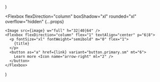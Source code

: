   <section py="8|12|16|24" {...props}>
    <Container>
      <Grid col="1|3" gap="6|8">
        <Card
          image="placeholder.jpg"
          title="Schedule meetings without the back-and-forth"
          link="#"
        />
        <Card
          image="placeholder.jpg"
          title="High Performance not an afterthought"
          link="#"
        />
        <Card
          image="placeholder.jpg"
          title="Integrates with your current tech stack"
          link="#"
        />
      </Grid>
    </Container>
  </section>
)

  <Flexbox
    flexDirection="column"
    boxShadow="xl"
    rounded="xl"
    overflow="hidden"
    {...props}
  >
    <Image src={image} w="full" h="32|40|64" />
    <Flexbox flexDirection="column" flex="1" textAlign="center" p="6|8">
      <p fontSize="xl" fontWeight="semibold" m="0" flex="1">
        {title}
      </p>
      <button as="a" href={link} variant="button.primary.sm" mt="6">
        Learn more <Icon name="arrow-right" ml="2" />
      </button>
    </Flexbox>
  </Flexbox>
)
